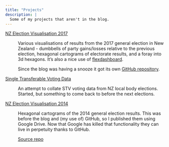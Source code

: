 ```yaml
---
title: "Projects"
description: |
  Some of my projects that aren't in the blog.
---
```


[NZ Election Visualisation 2017](https://david.frigge.nz/election2017)

:   Various visualisations of results from the 2017 general election in
New Zealand - dumbbells of party gains/losses relative to the previous election,
hexagonal cartograms of electorate results, and a foray into 3d hexagons.
It's also a nice use of [flexdashboard](https://rmarkdown.rstudio.com/flexdashboard/).

    Since the blog was having a snooze it got its own
[GitHub repository](https://github.com/dakvid/election2017).

[Single Transferable Voting Data](https://github.com/dakvid/stvnz)

:   An attempt to collate STV voting data from NZ local body elections. Started,
but something to come back to before the next elections.


[NZ Election Visualisation 2014](https://david.frigge.nz/nzhex2014)

:   Hexagonal cartograms of the 2014 general election results. This was before
the blog and (my use of) GitHub, so I published them using Google Drive. Now
that Google has killed that functionality they can live in perpetuity thanks to
GitHub.

    [Source repo](https://github.com/dakvid/nzhex2014)

